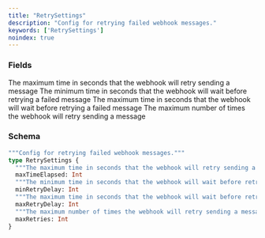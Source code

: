 ```yaml
---
title: "RetrySettings"
description: "Config for retrying failed webhook messages."
keywords: ['RetrySettings']
noindex: true
---
```


### Fields

<ResponseField name="maxTimeElapsed" type="Int">
  The maximum time in seconds that the webhook will retry sending a message
</ResponseField>

<ResponseField name="minRetryDelay" type="Int">
  The minimum time in seconds that the webhook will wait before retrying a failed message
</ResponseField>

<ResponseField name="maxRetryDelay" type="Int">
  The maximum time in seconds that the webhook will wait before retrying a failed message
</ResponseField>

<ResponseField name="maxRetries" type="Int">
  The maximum number of times the webhook will retry sending a message
</ResponseField>

### Schema


```graphql 
"""Config for retrying failed webhook messages."""
type RetrySettings {
  """The maximum time in seconds that the webhook will retry sending a message"""
  maxTimeElapsed: Int
  """The minimum time in seconds that the webhook will wait before retrying a failed message"""
  minRetryDelay: Int
  """The maximum time in seconds that the webhook will wait before retrying a failed message"""
  maxRetryDelay: Int
  """The maximum number of times the webhook will retry sending a message"""
  maxRetries: Int
}
```
